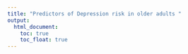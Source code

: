 ```yaml
---
title: "Predictors of Depression risk in older adults "
output: 
  html_document:
    toc: true
    toc_float: true
---
```





